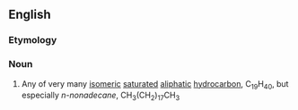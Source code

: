 {{also|nonadécane}}
==English==

===Etymology===
{{confix|en|nonadeca|ane}}

===Noun===
{{en-noun}}

# {{lb|en|organic compound}} Any of very many [[isomeric]] [[saturated]] [[aliphatic]] [[hydrocarbon]], C<sub>19</sub>H<sub>40</sub>, but especially ''n-nonadecane'', CH<sub>3</sub>(CH<sub>2</sub>)<sub>17</sub>CH<sub>3</sub>
